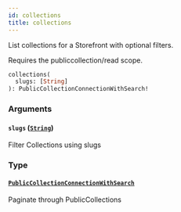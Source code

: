```yaml
---
id: collections
title: collections
---
```



List collections for a Storefront with optional filters.
            
Requires the publiccollection/read scope.


```graphql
collections(
  slugs: [String]
): PublicCollectionConnectionWithSearch!

```


### Arguments

#### `slugs` ([`String`](/developers/demandhq-apis/storefront-api/graphql/reference/scalars/string))

Filter Collections using slugs


### Type

#### [`PublicCollectionConnectionWithSearch`](/developers/demandhq-apis/storefront-api/graphql/reference/objects/public-collection-connection-with-search) 

Paginate through PublicCollections




